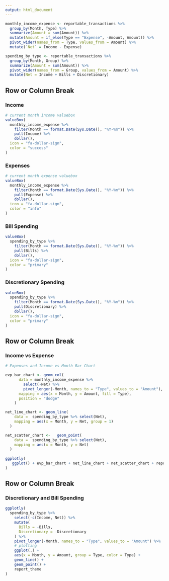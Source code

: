 ```yaml
---
output: html_document
---
```


```r
monthly_income_expense <- reportable_transactions %>%
  group_by(Month, Type) %>%
  summarize(Amount = sum(Amount)) %>%
  mutate(Amount = if_else(Type == "Expense", -Amount, Amount)) %>%
  pivot_wider(names_from = Type, values_from = Amount) %>%
  mutate(`Net` = Income - Expense)

spending_by_type <- reportable_transactions %>%
  group_by(Month, Group) %>%
  summarize(Amount = sum(Amount)) %>%
  pivot_wider(names_from = Group, values_from = Amount) %>%
  mutate(Net = Income + Bills + Discretionary)
```

## Row or Column Break

### Income
```r
# current month income valuebox
valueBox(
  monthly_income_expense %>%
    filter(Month == format.Date(Sys.Date(), "%Y-%m")) %>%
    pull(Income) %>%
    dollar(),
  icon = "fa-dollar-sign",
  color = "success"
)
```

### Expenses
```r
# current month expense valuebox
valueBox(
  monthly_income_expense %>%
    filter(Month == format.Date(Sys.Date(), "%Y-%m")) %>%
    pull(Expense) %>%
    dollar(),
  icon = "fa-dollar-sign",
  color = "info"
)
```

### Bill Spending
```r
valueBox(
  spending_by_type %>%
    filter(Month == format.Date(Sys.Date(), "%Y-%m")) %>%
    pull(Bills) %>%
    dollar(),
  icon = "fa-dollar-sign",
  color = "primary"
)
```


### Discretionary Spending
```r
valueBox(
  spending_by_type %>%
    filter(Month == format.Date(Sys.Date(), "%Y-%m")) %>%
    pull(Discretionary) %>%
    dollar(),
  icon = "fa-dollar-sign",
  color = "primary"
)
```

## Row or Column Break

### Income vs Expense
```r
# Expenses and Income vs Month Bar Chart

evp_bar_chart <- geom_col(
      data = monthly_income_expense %>%
        select(-Net) %>%
        pivot_longer(-Month, names_to = "Type", values_to = "Amount"),
      mapping = aes(x = Month, y = Amount, fill = Type),
      position = "dodge"
    )

net_line_chart <- geom_line(
    data =  spending_by_type %>% select(Net),
    mapping = aes(x = Month, y = Net, group = 1)
  ) 

net_scatter_chart <-   geom_point(
    data =  spending_by_type %>% select(Net),
    mapping = aes(x = Month, y = Net)
  ) 
  
ggplotly(
   ggplot() + evp_bar_chart + net_line_chart + net_scatter_chart + report_theme
)
```

## Row or Column Break

### Discretionary and Bill Spending

```r
ggplotly(
  spending_by_type %>%
    select(-c(Income, Net)) %>%
    mutate(
      Bills = -Bills,
      Discretionary = -Discretionary
    ) %>%
    pivot_longer(-Month, names_to = "Type", values_to = "Amount") %>%
    # plotting
    ggplot(.) + 
    aes(x = Month, y = Amount, group = Type, color = Type) +
    geom_line() +
    geom_point() +
    report_theme
)
```
